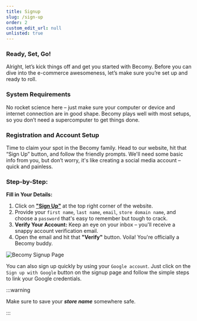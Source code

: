 ```yaml
---
title: Signup
slug: /sign-up
order: 2
custom_edit_url: null
unlisted: true
---
```


### Ready, Set, Go!

Alright, let’s kick things off and get you started with Becomy. Before you can dive into the e-commerce awesomeness, let’s make sure you’re set up and ready to roll.

### System Requirements

No rocket science here – just make sure your computer or device and internet connection are in good shape. Becomy plays well with most setups, so you don’t need a supercomputer to get things done.

### Registration and Account Setup

Time to claim your spot in the Becomy family. Head to our website, hit that “Sign Up” button, and follow the friendly prompts. We'll need some basic info from you, but don’t worry, it's like creating a social media account – quick and painless.

### Step-by-Step:

**Fill in Your Details:**

1. Click on [**"Sign Up"**](https://becomystaging.com/admin_users/sign_up) at the top right corner of the website.
2. Provide your `first name`, `last name`, `email`, `store domain name`, and choose a `password` that's easy to remember but tough to crack.
3. **Verify Your Account:** Keep an eye on your inbox – you'll receive a snappy account verification email.
4. Open the email and hit that **"Verify"** button. Voila! You're officially a Becomy buddy.

![Becomy Signup Page](../../static/img/becomy-signup.png)

You can also sign up quickly by using your `Google account`. Just click on the `Sign up with Google` button on the signup page and follow the simple steps to link your Google credentials.

:::warning

Make sure to save your _**store name**_ somewhere safe.

:::
